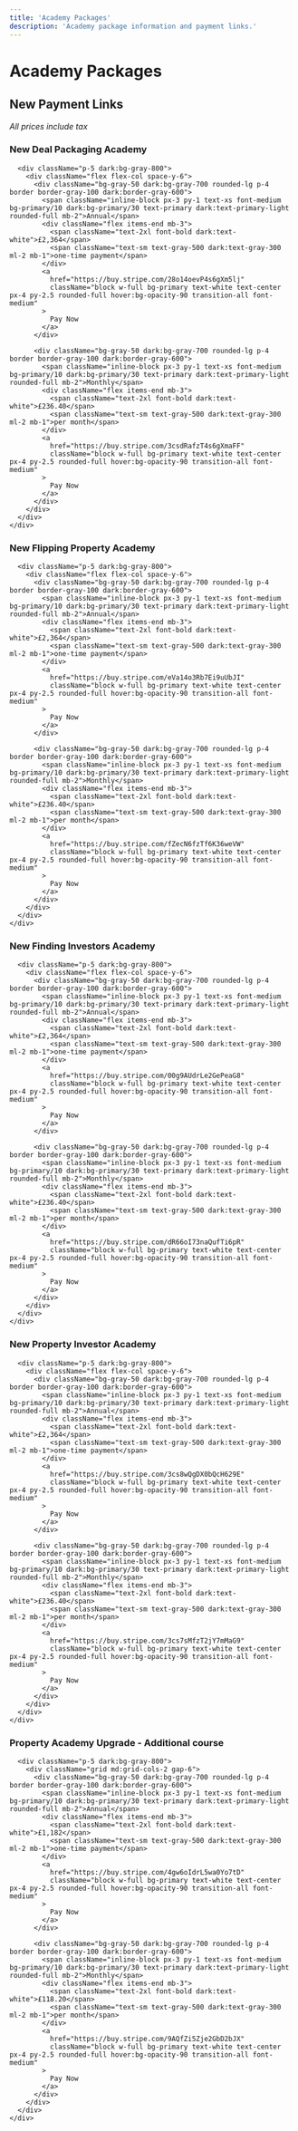 ```yaml
---
title: 'Academy Packages'
description: 'Academy package information and payment links.'
---
```


# Academy Packages

## New Payment Links

*All prices include tax*

<CardGroup cols={2}>
  <Card>
    <div className="border border-gray-200 dark:border-gray-700 rounded-lg overflow-hidden">
      <div className="bg-gradient-to-r from-primary/10 to-primary/5 dark:from-primary/20 dark:to-primary/10 p-4">
        <div className="flex items-center">
          <div className="bg-white/80 dark:bg-gray-800/80 p-2 rounded-lg mr-3 text-primary">
            <i className="fas fa-box-taped text-xl"></i>
          </div>
          <h3 className="text-xl font-bold dark:text-white">New Deal Packaging Academy</h3>
        </div>
      </div>
      
      <div className="p-5 dark:bg-gray-800">
        <div className="flex flex-col space-y-6">
          <div className="bg-gray-50 dark:bg-gray-700 rounded-lg p-4 border border-gray-100 dark:border-gray-600">
            <span className="inline-block px-3 py-1 text-xs font-medium bg-primary/10 dark:bg-primary/30 text-primary dark:text-primary-light rounded-full mb-2">Annual</span>
            <div className="flex items-end mb-3">
              <span className="text-2xl font-bold dark:text-white">£2,364</span>
              <span className="text-sm text-gray-500 dark:text-gray-300 ml-2 mb-1">one-time payment</span>
            </div>
            <a 
              href="https://buy.stripe.com/28o14oevP4s6gXm5lj" 
              className="block w-full bg-primary text-white text-center px-4 py-2.5 rounded-full hover:bg-opacity-90 transition-all font-medium"
            >
              Pay Now
            </a>
          </div>
          
          <div className="bg-gray-50 dark:bg-gray-700 rounded-lg p-4 border border-gray-100 dark:border-gray-600">
            <span className="inline-block px-3 py-1 text-xs font-medium bg-primary/10 dark:bg-primary/30 text-primary dark:text-primary-light rounded-full mb-2">Monthly</span>
            <div className="flex items-end mb-3">
              <span className="text-2xl font-bold dark:text-white">£236.40</span>
              <span className="text-sm text-gray-500 dark:text-gray-300 ml-2 mb-1">per month</span>
            </div>
            <a 
              href="https://buy.stripe.com/3csdRafzT4s6gXmaFF" 
              className="block w-full bg-primary text-white text-center px-4 py-2.5 rounded-full hover:bg-opacity-90 transition-all font-medium"
            >
              Pay Now
            </a>
          </div>
        </div>
      </div>
    </div>
  </Card>

  <Card>
    <div className="border border-gray-200 dark:border-gray-700 rounded-lg overflow-hidden">
      <div className="bg-gradient-to-r from-primary/10 to-primary/5 dark:from-primary/20 dark:to-primary/10 p-4">
        <div className="flex items-center">
          <div className="bg-white/80 dark:bg-gray-800/80 p-2 rounded-lg mr-3 text-primary">
            <i className="fas fa-building text-xl"></i>
          </div>
          <h3 className="text-xl font-bold dark:text-white">New Flipping Property Academy</h3>
        </div>
      </div>
      
      <div className="p-5 dark:bg-gray-800">
        <div className="flex flex-col space-y-6">
          <div className="bg-gray-50 dark:bg-gray-700 rounded-lg p-4 border border-gray-100 dark:border-gray-600">
            <span className="inline-block px-3 py-1 text-xs font-medium bg-primary/10 dark:bg-primary/30 text-primary dark:text-primary-light rounded-full mb-2">Annual</span>
            <div className="flex items-end mb-3">
              <span className="text-2xl font-bold dark:text-white">£2,364</span>
              <span className="text-sm text-gray-500 dark:text-gray-300 ml-2 mb-1">one-time payment</span>
            </div>
            <a 
              href="https://buy.stripe.com/eVa14o3Rb7Ei9uUbJI" 
              className="block w-full bg-primary text-white text-center px-4 py-2.5 rounded-full hover:bg-opacity-90 transition-all font-medium"
            >
              Pay Now
            </a>
          </div>
          
          <div className="bg-gray-50 dark:bg-gray-700 rounded-lg p-4 border border-gray-100 dark:border-gray-600">
            <span className="inline-block px-3 py-1 text-xs font-medium bg-primary/10 dark:bg-primary/30 text-primary dark:text-primary-light rounded-full mb-2">Monthly</span>
            <div className="flex items-end mb-3">
              <span className="text-2xl font-bold dark:text-white">£236.40</span>
              <span className="text-sm text-gray-500 dark:text-gray-300 ml-2 mb-1">per month</span>
            </div>
            <a 
              href="https://buy.stripe.com/fZecN6fzTf6K36weVW" 
              className="block w-full bg-primary text-white text-center px-4 py-2.5 rounded-full hover:bg-opacity-90 transition-all font-medium"
            >
              Pay Now
            </a>
          </div>
        </div>
      </div>
    </div>
  </Card>

  <Card>
    <div className="border border-gray-200 dark:border-gray-700 rounded-lg overflow-hidden">
      <div className="bg-gradient-to-r from-primary/10 to-primary/5 dark:from-primary/20 dark:to-primary/10 p-4">
        <div className="flex items-center">
          <div className="bg-white/80 dark:bg-gray-800/80 p-2 rounded-lg mr-3 text-primary">
            <i className="fas fa-people-group text-xl"></i>
          </div>
          <h3 className="text-xl font-bold dark:text-white">New Finding Investors Academy</h3>
        </div>
      </div>
      
      <div className="p-5 dark:bg-gray-800">
        <div className="flex flex-col space-y-6">
          <div className="bg-gray-50 dark:bg-gray-700 rounded-lg p-4 border border-gray-100 dark:border-gray-600">
            <span className="inline-block px-3 py-1 text-xs font-medium bg-primary/10 dark:bg-primary/30 text-primary dark:text-primary-light rounded-full mb-2">Annual</span>
            <div className="flex items-end mb-3">
              <span className="text-2xl font-bold dark:text-white">£2,364</span>
              <span className="text-sm text-gray-500 dark:text-gray-300 ml-2 mb-1">one-time payment</span>
            </div>
            <a 
              href="https://buy.stripe.com/00g9AUdrLe2GePeaG8" 
              className="block w-full bg-primary text-white text-center px-4 py-2.5 rounded-full hover:bg-opacity-90 transition-all font-medium"
            >
              Pay Now
            </a>
          </div>
          
          <div className="bg-gray-50 dark:bg-gray-700 rounded-lg p-4 border border-gray-100 dark:border-gray-600">
            <span className="inline-block px-3 py-1 text-xs font-medium bg-primary/10 dark:bg-primary/30 text-primary dark:text-primary-light rounded-full mb-2">Monthly</span>
            <div className="flex items-end mb-3">
              <span className="text-2xl font-bold dark:text-white">£236.40</span>
              <span className="text-sm text-gray-500 dark:text-gray-300 ml-2 mb-1">per month</span>
            </div>
            <a 
              href="https://buy.stripe.com/dR66oI73naQufTi6pR" 
              className="block w-full bg-primary text-white text-center px-4 py-2.5 rounded-full hover:bg-opacity-90 transition-all font-medium"
            >
              Pay Now
            </a>
          </div>
        </div>
      </div>
    </div>
  </Card>

  <Card>
    <div className="border border-gray-200 dark:border-gray-700 rounded-lg overflow-hidden">
      <div className="bg-gradient-to-r from-primary/10 to-primary/5 dark:from-primary/20 dark:to-primary/10 p-4">
        <div className="flex items-center">
          <div className="bg-white/80 dark:bg-gray-800/80 p-2 rounded-lg mr-3 text-primary">
            <i className="fas fa-chart-line text-xl"></i>
          </div>
          <h3 className="text-xl font-bold dark:text-white">New Property Investor Academy</h3>
        </div>
      </div>
      
      <div className="p-5 dark:bg-gray-800">
        <div className="flex flex-col space-y-6">
          <div className="bg-gray-50 dark:bg-gray-700 rounded-lg p-4 border border-gray-100 dark:border-gray-600">
            <span className="inline-block px-3 py-1 text-xs font-medium bg-primary/10 dark:bg-primary/30 text-primary dark:text-primary-light rounded-full mb-2">Annual</span>
            <div className="flex items-end mb-3">
              <span className="text-2xl font-bold dark:text-white">£2,364</span>
              <span className="text-sm text-gray-500 dark:text-gray-300 ml-2 mb-1">one-time payment</span>
            </div>
            <a 
              href="https://buy.stripe.com/3cs8wQgDX0bQcH629E" 
              className="block w-full bg-primary text-white text-center px-4 py-2.5 rounded-full hover:bg-opacity-90 transition-all font-medium"
            >
              Pay Now
            </a>
          </div>
          
          <div className="bg-gray-50 dark:bg-gray-700 rounded-lg p-4 border border-gray-100 dark:border-gray-600">
            <span className="inline-block px-3 py-1 text-xs font-medium bg-primary/10 dark:bg-primary/30 text-primary dark:text-primary-light rounded-full mb-2">Monthly</span>
            <div className="flex items-end mb-3">
              <span className="text-2xl font-bold dark:text-white">£236.40</span>
              <span className="text-sm text-gray-500 dark:text-gray-300 ml-2 mb-1">per month</span>
            </div>
            <a 
              href="https://buy.stripe.com/3cs7sMfzT2jY7mMaG9" 
              className="block w-full bg-primary text-white text-center px-4 py-2.5 rounded-full hover:bg-opacity-90 transition-all font-medium"
            >
              Pay Now
            </a>
          </div>
        </div>
      </div>
    </div>
  </Card>
</CardGroup>

<div className="mt-8">
  <Card>
    <div className="border border-gray-200 dark:border-gray-700 rounded-lg overflow-hidden">
      <div className="bg-gradient-to-r from-primary/10 to-primary/5 dark:from-primary/20 dark:to-primary/10 p-4">
        <div className="flex items-center">
          <div className="bg-white/80 dark:bg-gray-800/80 p-2 rounded-lg mr-3 text-primary">
            <i className="fas fa-square-plus text-xl"></i>
          </div>
          <h3 className="text-xl font-bold dark:text-white">Property Academy Upgrade - Additional course</h3>
        </div>
      </div>
      
      <div className="p-5 dark:bg-gray-800">
        <div className="grid md:grid-cols-2 gap-6">
          <div className="bg-gray-50 dark:bg-gray-700 rounded-lg p-4 border border-gray-100 dark:border-gray-600">
            <span className="inline-block px-3 py-1 text-xs font-medium bg-primary/10 dark:bg-primary/30 text-primary dark:text-primary-light rounded-full mb-2">Annual</span>
            <div className="flex items-end mb-3">
              <span className="text-2xl font-bold dark:text-white">£1,182</span>
              <span className="text-sm text-gray-500 dark:text-gray-300 ml-2 mb-1">one-time payment</span>
            </div>
            <a 
              href="https://buy.stripe.com/4gw6oIdrL5wa0Yo7tD" 
              className="block w-full bg-primary text-white text-center px-4 py-2.5 rounded-full hover:bg-opacity-90 transition-all font-medium"
            >
              Pay Now
            </a>
          </div>
          
          <div className="bg-gray-50 dark:bg-gray-700 rounded-lg p-4 border border-gray-100 dark:border-gray-600">
            <span className="inline-block px-3 py-1 text-xs font-medium bg-primary/10 dark:bg-primary/30 text-primary dark:text-primary-light rounded-full mb-2">Monthly</span>
            <div className="flex items-end mb-3">
              <span className="text-2xl font-bold dark:text-white">£118.20</span>
              <span className="text-sm text-gray-500 dark:text-gray-300 ml-2 mb-1">per month</span>
            </div>
            <a 
              href="https://buy.stripe.com/9AQfZi5Zje2GbD2bJX" 
              className="block w-full bg-primary text-white text-center px-4 py-2.5 rounded-full hover:bg-opacity-90 transition-all font-medium"
            >
              Pay Now
            </a>
          </div>
        </div>
      </div>
    </div>
  </Card>
</div> 